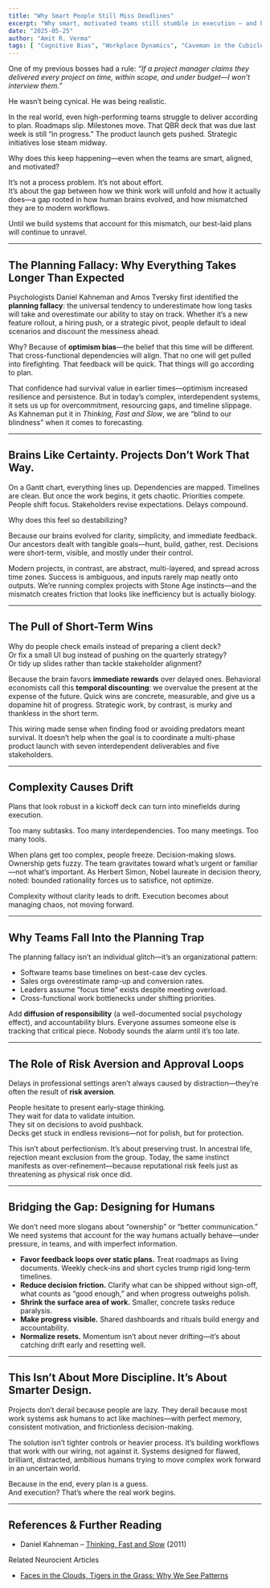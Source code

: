 ```yaml
---
title: "Why Smart People Still Miss Deadlines"
excerpt: "Why smart, motivated teams still stumble in execution — and how evolutionary wiring, Cognitive Biases, and organizational dynamics conspire to derail even the best-laid plans."
date: "2025-05-25"
author: "Amit R. Verma"
tags: [ "Cognitive Bias", "Workplace Dynamics", "Caveman in the Cubicle"]
---
```

One of my previous bosses had a rule: *“If a project manager claims they delivered every project on time, within scope, and under budget—I won’t interview them.”*

He wasn’t being cynical. He was being realistic.

In the real world, even high-performing teams struggle to deliver according to plan. Roadmaps slip. Milestones move. That QBR deck that was due last week is still “in progress.” The product launch gets pushed. Strategic initiatives lose steam midway.

Why does this keep happening—even when the teams are smart, aligned, and motivated?

It’s not a process problem. It’s not about effort.  
It’s about the gap between how we think work will unfold and how it actually does—a gap rooted in how human brains evolved, and how mismatched they are to modern workflows.

Until we build systems that account for this mismatch, our best-laid plans will continue to unravel.

---

## The Planning Fallacy: Why Everything Takes Longer Than Expected

Psychologists Daniel Kahneman and Amos Tversky first identified the **planning fallacy**: the universal tendency to underestimate how long tasks will take and overestimate our ability to stay on track. Whether it’s a new feature rollout, a hiring push, or a strategic pivot, people default to ideal scenarios and discount the messiness ahead.

Why? Because of **optimism bias**—the belief that this time will be different. That cross-functional dependencies will align. That no one will get pulled into firefighting. That feedback will be quick. That things will go according to plan.

That confidence had survival value in earlier times—optimism increased resilience and persistence. But in today’s complex, interdependent systems, it sets us up for overcommitment, resourcing gaps, and timeline slippage. As Kahneman put it in *Thinking, Fast and Slow*, we are “blind to our blindness” when it comes to forecasting.

---

## Brains Like Certainty. Projects Don’t Work That Way.

On a Gantt chart, everything lines up. Dependencies are mapped. Timelines are clean. But once the work begins, it gets chaotic. Priorities compete. People shift focus. Stakeholders revise expectations. Delays compound.

Why does this feel so destabilizing?

Because our brains evolved for clarity, simplicity, and immediate feedback. Our ancestors dealt with tangible goals—hunt, build, gather, rest. Decisions were short-term, visible, and mostly under their control.  

Modern projects, in contrast, are abstract, multi-layered, and spread across time zones. Success is ambiguous, and inputs rarely map neatly onto outputs. We’re running complex projects with Stone Age instincts—and the mismatch creates friction that looks like inefficiency but is actually biology.

---

## The Pull of Short-Term Wins

Why do people check emails instead of preparing a client deck?  
Or fix a small UI bug instead of pushing on the quarterly strategy?  
Or tidy up slides rather than tackle stakeholder alignment?

Because the brain favors **immediate rewards** over delayed ones. Behavioral economists call this **temporal discounting**: we overvalue the present at the expense of the future. Quick wins are concrete, measurable, and give us a dopamine hit of progress. Strategic work, by contrast, is murky and thankless in the short term.

This wiring made sense when finding food or avoiding predators meant survival. It doesn’t help when the goal is to coordinate a multi-phase product launch with seven interdependent deliverables and five stakeholders.

---

## Complexity Causes Drift

Plans that look robust in a kickoff deck can turn into minefields during execution.

Too many subtasks. Too many interdependencies. Too many meetings. Too many tools.

When plans get too complex, people freeze. Decision-making slows. Ownership gets fuzzy. The team gravitates toward what’s urgent or familiar—not what’s important. As Herbert Simon, Nobel laureate in decision theory, noted: bounded rationality forces us to satisfice, not optimize.

Complexity without clarity leads to drift. Execution becomes about managing chaos, not moving forward.

---

## Why Teams Fall Into the Planning Trap

The planning fallacy isn’t an individual glitch—it’s an organizational pattern:

- Software teams base timelines on best-case dev cycles.  
- Sales orgs overestimate ramp-up and conversion rates.  
- Leaders assume “focus time” exists despite meeting overload.  
- Cross-functional work bottlenecks under shifting priorities.  

Add **diffusion of responsibility** (a well-documented social psychology effect), and accountability blurs. Everyone assumes someone else is tracking that critical piece. Nobody sounds the alarm until it’s too late.

---

## The Role of Risk Aversion and Approval Loops

Delays in professional settings aren’t always caused by distraction—they’re often the result of **risk aversion**.

People hesitate to present early-stage thinking.  
They wait for data to validate intuition.  
They sit on decisions to avoid pushback.  
Decks get stuck in endless revisions—not for polish, but for protection.

This isn’t about perfectionism. It’s about preserving trust. In ancestral life, rejection meant exclusion from the group. Today, the same instinct manifests as over-refinement—because reputational risk feels just as threatening as physical risk once did.

---

## Bridging the Gap: Designing for Humans

We don’t need more slogans about “ownership” or “better communication.” We need systems that account for the way humans actually behave—under pressure, in teams, and with imperfect information.

- **Favor feedback loops over static plans.** Treat roadmaps as living documents. Weekly check-ins and short cycles trump rigid long-term timelines.  
- **Reduce decision friction.** Clarify what can be shipped without sign-off, what counts as “good enough,” and when progress outweighs polish.  
- **Shrink the surface area of work.** Smaller, concrete tasks reduce paralysis.  
- **Make progress visible.** Shared dashboards and rituals build energy and accountability.  
- **Normalize resets.** Momentum isn’t about never drifting—it’s about catching drift early and resetting well.  

---

## This Isn’t About More Discipline. It’s About Smarter Design.

Projects don’t derail because people are lazy. They derail because most work systems ask humans to act like machines—with perfect memory, consistent motivation, and frictionless decision-making.

The solution isn’t tighter controls or heavier process. It’s building workflows that work with our wiring, not against it. Systems designed for flawed, brilliant, distracted, ambitious humans trying to move complex work forward in an uncertain world.

Because in the end, every plan is a guess.  
And execution? That’s where the real work begins.

---

## References & Further Reading

- Daniel Kahneman – [Thinking, Fast and Slow](/books/thinking-fast-and-slow) (2011)  

Related Neurocient Articles
- [Faces in the Clouds, Tigers in the Grass: Why We See Patterns](/insights/false-patterns)